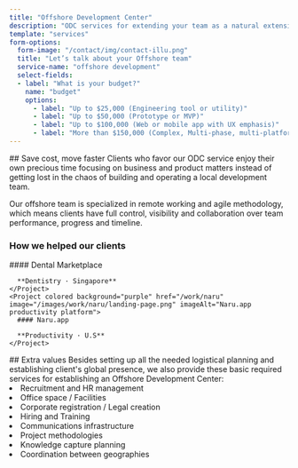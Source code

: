 ```yaml
---
title: "Offshore Development Center"
description: "ODC services for extending your team as a natural extension. Increase control, transparency, and reduce costs with our remote experts."
template: "services"
form-options:
  form-image: "/contact/img/contact-illu.png"
  title: "Let’s talk about your Offshore team"
  service-name: "offshore development"
  select-fields:
  - label: "What is your budget?"
    name: "budget"
    options:
      - label: "Up to $25,000 (Engineering tool or utility)"
      - label: "Up to $50,000 (Prototype or MVP)"
      - label: "Up to $100,000 (Web or mobile app with UX emphasis)"
      - label: "More than $150,000 (Complex, Multi-phase, multi-platform product)"
---
```


<Hero 
  title="Offshore Development Center"
  description="Offshore Development Center (ODC) services for extending your team as a natural extension. Increase control, transparency, and reduce costs with our remote experts."
  ctaText="Let's talk"
  ctaLink="/contact"
/>

<Section>
## Save cost, move faster

<ParagraphBlock>
Clients who favor our ODC service enjoy their own precious time focusing on business and product matters instead of getting lost in the chaos of building and operating a local development team.

Our offshore team is specialized in remote working and agile methodology, which means clients have full control, visibility and collaboration over team performance, progress and timeline.
</ParagraphBlock>
</Section>

<Section>
  <H3 className="mb-8">How we helped our clients</H3>

  <Flex className="flex-col md:flex-row">
    <Project colored background="dark" href="/work/dental-marketplace" image="/images/services/mobile-development/dental-marketplace.png" imageAlt="Dentistry Marketplace logo">
      #### Dental Marketplace
      
      **Dentistry · Singapore**
    </Project>
    <Project colored background="purple" href="/work/naru" image="/images/work/naru/landing-page.png" imageAlt="Naru.app productivity platform">
      #### Naru.app
      
      **Productivity · U.S**
    </Project>
  </Flex>
</Section>

<Section>
## Extra values

<ParagraphBlock>
Besides setting up all the needed logistical planning and establishing client's global presence, we also provide these basic required services for establishing an Offshore Development Center:
</ParagraphBlock>
<ParagraphBlock>
  <ColumnsList columns={1}>
    <li>Recruitment and HR management</li>
    <li>Office space / Facilities</li>
    <li>Corporate registration / Legal creation</li>
    <li>Hiring and Training</li>
    <li>Communications infrastructure</li>
    <li>Project methodologies</li>
    <li>Knowledge capture planning</li>
    <li>Coordination between geographies</li>
  </ColumnsList>
</ParagraphBlock>
</Section>